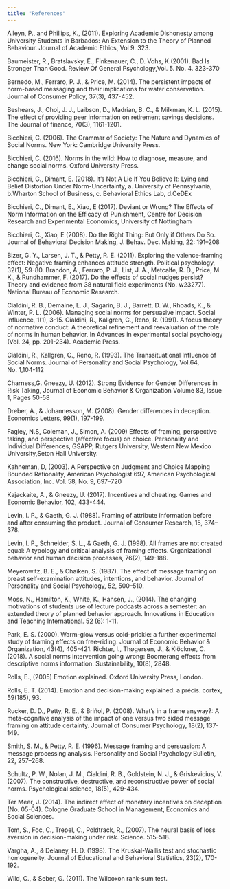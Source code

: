 ```yaml
---
title: "References"
---
```


Alleyn, P., and Phillips, K., (2011). Exploring Academic Dishonesty among University Students in Barbados: An Extension to the Theory of Planned Behaviour. Journal of Academic Ethics, Vol 9. 323.

Baumeister, R.,  Bratslavsky, E., Finkenauer, C., D. Vohs, K.(2001). Bad Is Stronger Than Good. Review Of General Psychology,Vol. 5. No. 4. 323-370

Bernedo, M., Ferraro, P. J., & Price, M. (2014). The persistent impacts of norm-based messaging and their implications for water conservation. Journal of Consumer Policy, 37(3), 437-452.

Beshears, J., Choi, J. J., Laibson, D., Madrian, B. C., & Milkman, K. L. (2015). The effect of providing peer information on retirement savings decisions. The Journal of finance, 70(3), 1161-1201.

Bicchieri, C. (2006). The Grammar of Society: The Nature and Dynamics of Social Norms. New York: Cambridge University Press. 

Bicchieri, C. (2016). Norms in the wild: How to diagnose, measure, and change social norms. Oxford University Press.

Bicchieri, C., Dimant, E. (2018). It's Not A Lie If You Believe It: Lying and Belief Distortion Under Norm-Uncertainty, a. University of Pennsylvania, b.Wharton School of Business, c. Behavioral Ethics Lab, d.CeDEx

Bicchieri, C., Dimant, E., Xiao, E (2017). Deviant or Wrong? The Effects of Norm Information on the Efficacy of Punishment, Centre for Decision Research and Experimental Economics, University of Nottingham

Bicchieri, C., Xiao, E (2008). Do the Right Thing: But Only if Others Do So. Journal of Behavioral Decision Making, J. Behav. Dec. Making, 22: 191–208

Bizer, G. Y., Larsen, J. T., & Petty, R. E. (2011). Exploring the valence‐framing effect: Negative framing enhances attitude strength. Political psychology, 32(1), 59-80.
Brandon, A., Ferraro, P. J., List, J. A., Metcalfe, R. D., Price, M. K., & Rundhammer, F. (2017).   Do the effects of social nudges persist? Theory and evidence from 38 natural field experiments (No. w23277). National Bureau of Economic Research.

Cialdini, R. B., Demaine, L. J., Sagarin, B. J., Barrett, D. W., Rhoads, K., & Winter, P. L. (2006). Managing social norms for persuasive impact. Social influence, 1(1), 3-15.
Cialdini, R., Kallgren, C., Reno, R. (1991). A focus theory of normative conduct: A theoretical refinement and reevaluation of the role of norms in human behavior. In Advances in experimental social psychology (Vol. 24, pp. 201-234). Academic Press.

Cialdini, R., Kallgren, C., Reno, R. (1993). The Transsituational Influence of Social Norms. Journal of Personality and Social Psychology, Vol.64, No. 1,104-112

Charness,G. Gneezy, U. (2012). Strong Evidence for Gender Differences in Risk Taking, Journal of Economic Behavior & Organization Volume 83, Issue 1, Pages 50-58

Dreber, A., & Johannesson, M. (2008). Gender differences in deception. Economics Letters, 99(1), 197-199.

Fagley, N.S, Coleman, J., Simon, A. (2009) Effects of framing, perspective taking, and perspective (affective focus) on choice.  Personality and Individual Differences, GSAPP, Rutgers University, Western New Mexico University,Seton Hall University.

Kahneman, D, (2003). A Perspective on Judgment and Choice Mapping Bounded Rationality, American Psychologist 697, American Psychological Association, Inc.  Vol. 58, No. 9, 697–720

Kajackaite, A., & Gneezy, U. (2017). Incentives and cheating. Games and Economic Behavior, 102, 433-444.

Levin, I. P., & Gaeth, G. J. (1988). Framing of attribute information before and after consuming the product. Journal of Consumer Research, 15, 374–378. 

Levin, I. P., Schneider, S. L., & Gaeth, G. J. (1998). All frames are not created equal: A typology and critical analysis of framing effects. Organizational behavior and human decision processes, 76(2), 149-188.

Meyerowitz, B. E., & Chaiken, S. (1987). The effect of message framing on breast self-examination attitudes, intentions, and behavior. Journal of Personality and Social Psychology, 52, 500–510.
 
Moss, N., Hamilton, K., White, K., Hansen, J., (2014). The changing motivations of students use of lecture podcasts across a semester: an extended theory of planned behavior approach. Innovations in Education and Teaching International. 52 (6): 1-11. 

Park, E. S. (2000). Warm-glow versus cold-prickle: a further experimental study of framing effects on free-riding. Journal of Economic Behavior & Organization, 43(4), 405-421.
Richter, I., Thøgersen, J., & Klöckner, C. (2018). A social norms intervention going wrong: Boomerang effects from descriptive norms information. Sustainability, 10(8), 2848.

Rolls, E., (2005) Emotion explained. Oxford University Press, London.

Rolls, E. T. (2014). Emotion and decision-making explained: a précis. cortex, 59(185), 93.

Rucker, D. D., Petty, R. E., & Briñol, P. (2008). What's in a frame anyway?: A meta‐cognitive analysis of the impact of one versus two sided message framing on attitude certainty. Journal of Consumer Psychology, 18(2), 137-149.

Smith, S. M., & Petty, R. E. (1996). Message framing and persuasion: A message processing analysis. Personality and Social Psychology Bulletin, 22, 257–268.

Schultz, P. W., Nolan, J. M., Cialdini, R. B., Goldstein, N. J., & Griskevicius, V. (2007). The constructive, destructive, and reconstructive power of social norms. Psychological science, 18(5), 429-434.

Ter Meer, J. (2014). The indirect effect of monetary incentives on deception (No. 05-04). Cologne Graduate School in Management, Economics and Social Sciences.


Tom, S., Foc, C., Trepel, C., Poldtrack, R., (2007). The neural basis of loss aversion in decision-making under risk. Science. 515-518. 

Vargha, A., & Delaney, H. D. (1998). The Kruskal-Wallis test and stochastic homogeneity. Journal of Educational and Behavioral Statistics, 23(2), 170-192.

Wild, C., & Seber, G. (2011). The Wilcoxon rank-sum test.





